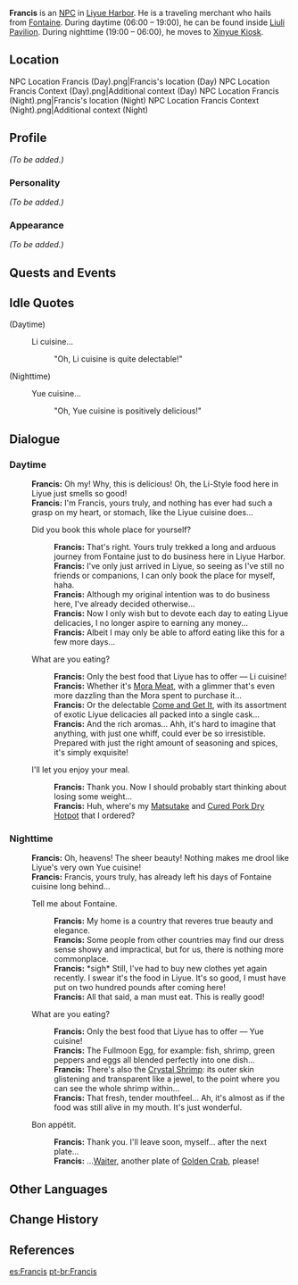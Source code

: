 {{Meta
<!-- REMOVE THIS TEMPLATE AFTER ADDING MISSING INFO -->
|missing_NPC_profile  = yes
}}
{{Character Infobox
|type             = NPC
|image            = NPC Francis.png
|region           = Liyue
|region2          = Fontaine
|title            = Traveling Merchant
|voiceEN          = [https://brentmukai.com/ Brent Mukai]<ref name="Brent Mukai">Twitter: [https://twitter.com/brentmukai/status/1356689536948953092 EN VA Self Announcement]</ref>
}}
'''Francis''' is an [[NPC]] in [[Liyue Harbor]]. He is a traveling merchant who hails from [[Fontaine]]. During daytime (06:00 – 19:00), he can be found inside [[Liuli Pavilion]]. During nighttime (19:00 – 06:00), he moves to [[Xinyue Kiosk]].

==Location==
<gallery>
NPC Location Francis (Day).png|Francis's location (Day)
NPC Location Francis Context (Day).png|Additional context (Day)
NPC Location Francis (Night).png|Francis's location (Night)
NPC Location Francis Context (Night).png|Additional context (Night)
</gallery>

==Profile==
<!--detailed story/lore information goes here-->
''(To be added.)''

===Personality===
''(To be added.)''

===Appearance===
''(To be added.)''

==Quests and Events==
{{Quests and Events}}

==Idle Quotes==
{{Dialogue start}}
;(Daytime)
: {{DIcon|Idle}} Li cuisine...
:: {{A|VO Francis 01.ogg}} "Oh, Li cuisine is quite delectable!"

;(Nighttime)
: {{DIcon|Idle}} Yue cuisine...
:: {{A|VO Francis 02.ogg}} "Oh, Yue cuisine is positively delicious!"
{{Dialogue end}}

==Dialogue==
===Daytime===
{{Dialogue start}}
:'''Francis:''' Oh my! Why, this is delicious! Oh, the Li-Style food here in Liyue just smells so good!
:'''Francis:''' I'm Francis, yours truly, and nothing has ever had such a grasp on my heart, or stomach, like the Liyue cuisine does...
:{{DIcon}} Did you book this whole place for yourself?
::'''Francis:''' That's right. Yours truly trekked a long and arduous journey from Fontaine just to do business here in Liyue Harbor.
::'''Francis:''' I've only just arrived in Liyue, so seeing as I've still no friends or companions, I can only book the place for myself, haha.
::'''Francis:''' Although my original intention was to do business here, I've already decided otherwise...
::'''Francis:''' Now I only wish but to devote each day to eating Liyue delicacies, I no longer aspire to earning any money...
::'''Francis:''' Albeit I may only be able to afford eating like this for a few more days...
:{{DIcon}} What are you eating?
::'''Francis:''' Only the best food that Liyue has to offer &mdash; Li cuisine!
::'''Francis:''' Whether it's [[Mora Meat]], with a glimmer that's even more dazzling than the Mora spent to purchase it...
::'''Francis:''' Or the delectable [[Come and Get It]], with its assortment of exotic Liyue delicacies all packed into a single cask...
::'''Francis:''' And the rich aromas... Ahh, it's hard to imagine that anything, with just one whiff, could ever be so irresistible. Prepared with just the right amount of seasoning and spices, it's simply exquisite!
:{{DIcon}} I'll let you enjoy your meal.
::'''Francis:''' Thank you. Now I should probably start thinking about losing some weight...
::'''Francis:''' Huh, where's my [[Matsutake]] and [[Cured Pork Dry Hotpot]] that I ordered?
{{Dialogue end}}

===Nighttime===
{{Dialogue start}}
:'''Francis:''' Oh, heavens! The sheer beauty! Nothing makes me drool like Liyue's very own Yue cuisine!
:'''Francis:''' Francis, yours truly, has already left his days of Fontaine cuisine long behind...
:{{DIcon}} Tell me about Fontaine.
::'''Francis:''' My home is a country that reveres true beauty and elegance.
::'''Francis:''' Some people from other countries may find our dress sense showy and impractical, but for us, there is nothing more commonplace.
::'''Francis:''' *sigh* Still, I've had to buy new clothes yet again recently. I swear it's the food in Liyue. It's so good, I must have put on two hundred pounds after coming here!
::'''Francis:''' All that said, a man must eat. This is really good!
:{{DIcon}} What are you eating?
::'''Francis:''' Only the best food that Liyue has to offer &mdash; Yue cuisine!
::'''Francis:''' The Fullmoon Egg, for example: fish, shrimp, green peppers and eggs all blended perfectly into one dish...
::'''Francis:''' There's also the [[Crystal Shrimp]]: its outer skin glistening and transparent like a jewel, to the point where you can see the whole shrimp within...
::'''Francis:''' That fresh, tender mouthfeel... Ah, it's almost as if the food was still alive in my mouth. It's just wonderful.
:{{DIcon}} Bon appétit.
::'''Francis:''' Thank you. I'll leave soon, myself... after the next plate...
::'''Francis:''' ...[[Heli|Waiter]], another plate of [[Golden Crab]], please!
{{Dialogue end}}
<!--
==Gallery==
<gallery>
</gallery>
-->
==Other Languages==
{{Other Languages
|default_hidden = 1
|en      = Francis
|zhs     = 弗朗西斯
|zhs_rm  = Fúlǎngxīsī
|zht     = 法蘭西斯
|zht_rm  = Fǎlánxīsī
|ja      = フランシス
|ja_rm   = Furanshisu
|ko      = 프랑시스
|ko_rm   = Peurangsiseu
|es      = Francis
|fr      = Francis
|ru      = Фрэнсис
|th      = Francis
|vi      = Francis
|de      = Francis
|id      = Francis
|pt      = Francis
|tr      = Francis
|it      = Francis
}}

==Change History==
{{Change History|1.0}}

==References==
{{Reflist}}

[[es:Francis]]
[[pt-br:Francis]]